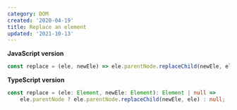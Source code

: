 ```yaml
---
category: DOM
created: '2020-04-19'
title: Replace an element
updated: '2021-10-13'
---
```


**JavaScript version**

```js replace.js
const replace = (ele, newEle) => ele.parentNode.replaceChild(newEle, ele);
```

**TypeScript version**

```ts replace.ts
const replace = (ele: Element, newEle: Element): Element | null =>
    ele.parentNode ? ele.parentNode.replaceChild(newEle, ele) : null;
```
